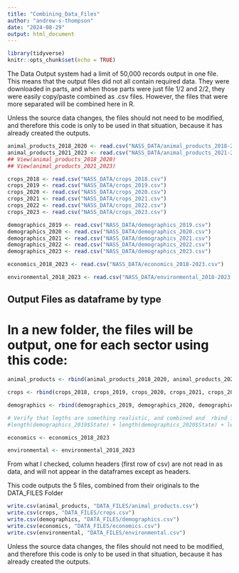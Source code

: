 ```yaml
---
title: "Combining_Data_Files"
author: "andrew-s-thompson"
date: "2024-08-29"
output: html_document
---
```


```r
library(tidyverse)
knitr::opts_chunk$set(echo = TRUE)
```

The Data Output system had a limit of 50,000 records output in one file. This means that the output files did not all contain required data. They were downloaded in parts, and when those parts were just file 1/2 and 2/2, they were easily copy/paste combined as .csv files. However, the files that were more separated will be combined here in R. 

Unless the source data changes, the files should not need to be modified, and therefore this code is only to be used in that situation, because it has already created the outputs. 

```r

animal_products_2018_2020 <- read.csv("NASS_DATA/animal_products_2018-2020.csv")
animal_products_2021_2023 <- read.csv("NASS_DATA/animal_products_2021-2023.csv")
## View(animal_products_2018_2020)
## View(animal_products_2021_2023)

crops_2018 <- read.csv("NASS_DATA/crops_2018.csv")
crops_2019 <- read.csv("NASS_DATA/crops_2019.csv")
crops_2020 <- read.csv("NASS_DATA/crops_2020.csv")
crops_2021 <- read.csv("NASS_DATA/crops_2021.csv")
crops_2022 <- read.csv("NASS_DATA/crops_2022.csv")
crops_2023 <- read.csv("NASS_DATA/crops_2023.csv")

demographics_2019 <- read.csv("NASS_DATA/demographics_2019.csv")
demographics_2020 <- read.csv("NASS_DATA/demographics_2020.csv")
demographics_2021 <- read.csv("NASS_DATA/demographics_2021.csv")
demographics_2022 <- read.csv("NASS_DATA/demographics_2022.csv")
demographics_2023 <- read.csv("NASS_DATA/demographics_2023.csv")

economics_2018_2023 <- read.csv("NASS_DATA/economics_2018-2023.csv")

environmental_2018_2023 <- read.csv("NASS_DATA/environmental_2018-2023.csv")

```

## Output Files as dataframe by type

# In a new folder, the files will be output, one for each sector using this code:

```r

animal_products <- rbind(animal_products_2018_2020, animal_products_2021_2023)

crops <- rbind(crops_2018, crops_2019, crops_2020, crops_2021, crops_2022, crops_2023)

demographics <- rbind(demographics_2019, demographics_2020, demographics_2021, demographics_2022, demographics_2023)

# Verify that legths are something realistic, and combined and  rbind is an effective function
#length(demographics_2019$State) + length(demographics_2020$State) + length(demographics_2021$State) + length(demographics_2022$State) + length(demographics_2023$State) == length(demographics$State)

economics <- economics_2018_2023

environmental <- environmental_2018_2023


```

From what I checked, column headers (first row of csv) are not read in as data, and will not appear in the dataframes except as headers.

This code outputs the 5 files, combined from their originals to the DATA_FILES Folder

```r

write.csv(animal_products, "DATA_FILES/animal_products.csv")
write.csv(crops, "DATA_FILES/crops.csv")
write.csv(demographics, "DATA_FILES/demographics.csv")
write.csv(economics, "DATA_FILES/economics.csv")
write.csv(environmental, "DATA_FILES/environmental.csv")

```


Unless the source data changes, the files should not need to be modified, and therefore this code is only to be used in that situation, because it has already created the outputs. 



